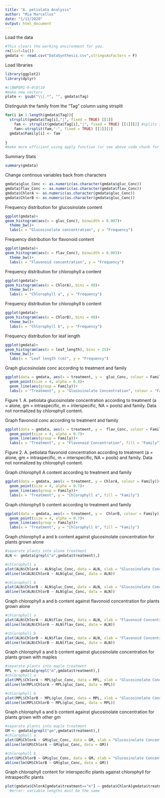 ```yaml
---
title: "A. petiolata Analysis"
author: "Mia Marcellus"
date: "1/11/2020"
output: html_document
---
```

Load the data

```r
#This clears the working environment for you.
rm(list=ls())
gmdata <- read.csv("DataSynthesis.csv",stringsAsFactors = F)

```

Load libraries
```r
library(ggplot2)
library(dplyr)
```

```r

#c|BWPEM1-9-0|Q|10
#make new vectors
plate <- gsub("\\|.*", "", gmdata$Tag)
```

Distinguish the family from the "Tag" column using strsplit
```r
for(i in 1:length(gmdata$Tag)){
  strsplit(gmdata$Tag[i],"|", fixed = TRUE) [[1]]
    fam <- strsplit(gmdata$Tag[i],"|", fixed = TRUE) [[1]][2] #splits into family
    fam<-strsplit(fam,"-", fixed = TRUE) [[1]][1]
  gmdata$Family[i] <- fam
  
}
#make more efficient using apply function (or see above code chunk for more efficient way)
```

Summary Stats
```r
summary(gmdata)
```
Change continous variables back from characters
```r
gmdata$gluc_Conc <- as.numeric(as.character(gmdata$gluc_Conc))
gmdata$flav_Conc <- as.numeric(as.character(gmdata$flav_Conc))
gmdata$ChlorA <- as.numeric(as.character(gmdata$gluc_Conc))
gmdata$ChlorB <- as.numeric(as.character(gmdata$gluc_Conc))


```

Frequency distribution for glucosinolate content
```r
ggplot(gmdata)+
geom_histogram(aes(x = gluc_Conc), binwidth = 0.007)+
  theme_bw()+
  labs(x = "Glucosinolate concentration", y = "Frequency")
```

Frequency distribution for flavonoid content
```r
ggplot(gmdata)+
geom_histogram(aes(x = flav_Conc), binwidth = 0.003)+
  theme_bw()+
  labs(x = "Flavonoid concentration", y = "Frequency")
```

Frequency distribution for chlorophyll a content
```r
ggplot(gmdata)+
geom_histogram(aes(x = ChlorA), bins = 40)+
  theme_bw()+
  labs(x = "Chlorophyll a", y = "Frequency")
```

Frequency distribution for chlorophyll b content
```r
ggplot(gmdata)+
geom_histogram(aes(x = ChlorB), bins = 40)+
  theme_bw()+
  labs(x = "Chlorophyll b", y = "Frequency")
```

Frequency distribution for leaf length
```r
ggplot(gmdata)+
geom_histogram(aes(x = leaf_length), bins = 25)+
  theme_bw()+
  labs(x = "Leaf length (cm)", y = "Frequency")
```


Graph glucosinolate conc according to treatment and family
```r
ggplot(data = gmdata, aes(x = treatment, y =  gluc_Conc, colour = Family))+
  geom_point(size = 4, alpha = 0.4)+
  geom_line(aes(group = Family))+
  labs(x = "Treatment", y = "Glucosinolate Concentration", colour = "Family")


```
Figure 1. A. petiolata glucosinolate concentration according to treatment (a = alone, gm = intraspecific, m = interspecific, NA = pools) and family. Data not normalized by chlorophyll content. 

Graph flavonoid conc according to treatment and family
```r
ggplot(data = gmdata, aes(x = treatment, y =  flav_Conc, colour = Family))+
  geom_point(size = 4, alpha = 0.7)+
  geom_line(aes(group = Family))+
  labs(x = "Treatment", y = "Flavonoid Concentration", fill = "Family")
```
Figure 2. A. petiolata flavonoid concentration according to treatment (a = alone, gm = intraspecific, m = interspecific, NA = pools) and family. Data not normalized by chlorophyll content.

Graph chlorophyll A content according to treatment and family
```r
ggplot(data = gmdata, aes(x = treatment, y = ChlorA, colour = Family))+
  geom_point(size = 4, alpha = 0.7)+
  geom_line(aes(group = Family))+
  labs(x = "Treatment", y = "Chlorophyll a", fill = "Family")
```

Graph chlorophyll b content according to treatment and family
```r
ggplot(data = gmdata, aes(x = treatment, y =  ChlorB, colour = Family))+
  geom_point(size = 4, alpha = 0.7)+
  geom_line(aes(group = Family))+
  labs(x = "Treatment", y = "Chlorophyll b", fill = "Family")
```

Graph chlorophyll a and b content against glucosinolate concentration for plants grown alone
```r
#separate plants into alone treatment
ALN <- gmdata[grepl("a",gmdata$treatment),]

#chlorophyll a
plot(ALN$ChlorA ~ ALN$gluc_Conc, data = ALN, xlab = "Glucosinolate Concentration", ylab = "Chlorophyll a Content")
abline(lm(ALN$ChlorA ~ ALN$gluc_Conc, data = ALN))

#chlorophyll b
plot(ALN$ChlorB ~ ALN$gluc_Conc, data = ALN, xlab = "Glucosinolate Concentration", ylab = "Chlorophyll b Content")
abline(lm(ALN$ChlorB ~ ALN$gluc_Conc, data = ALN))
```

Graph chlorophyll a and b content against flavonoid concentration for plants grown alone
```r
#chlorophyll a
plot(ALN$ChlorA ~ ALN$flav_Conc, data = ALN, xlab = "Flavonoid Concentration", ylab = "Chlorophyll a Content")
abline(lm(ALN$ChlorA ~ ALN$flav_Conc, data = ALN))

#chlorophyll b
plot(ALN$ChlorB ~ ALN$flav_Conc, data = ALN, xlab = "Flavonoid Concentration", ylab = "Chlorophyll b Content")
abline(lm(ALN$ChlorB ~ ALN$flav_Conc, data = ALN))
```

Graph chlorophyll a and b content against glucosinolate concentration for plants grown with maples
```r
#separate plants into maple treatment
MPL <- gmdata[grepl("m",gmdata$treatment),]
#chlorophyll a
plot(MPL$ChlorA ~ MPL$gluc_Conc, data = MPL, xlab = "Glucosinolate Concentration", ylab = "Chlorophyll a Content")
abline(lm(MPL$ChlorA ~ MPL$gluc_Conc, data = MPL))

#chlorophyll b
plot(MPL$ChlorB ~ MPL$gluc_Conc, data = MPL, xlab = "Glucosinolate Concentration", ylab = "Chlorophyll b Content")
abline(lm(MPL$ChlorB ~ MPL$gluc_Conc, data = MPL))
```
Graph chlorophyll a and b content against glucosinolate concentration for plants grown with other gm
```r
#separate plants into maple treatment
GM <- gmdata[grepl("gm",gmdata$treatment),]
#chlorophyll a
plot(GM$ChlorA ~ GM$gluc_Conc, data = GM, xlab = "Glucosinolate Concentration", ylab = "Chlorophyll a Content")
abline(lm(GM$ChlorA ~ GM$gluc_Conc, data = GM))

#chlorophyll b
plot(GM$ChlorB ~ GM$gluc_Conc, data = GM, xlab = "Glucosinolate Concentration", ylab = "Chlorophyll b Content")
abline(lm(GM$ChlorB ~ GM$gluc_Conc, data = GM))
```

Graph chlorophyll content for interspecific plants against chlorophyll for intraspecific plants
```r
plot(gmdata$ChlorA[gmdata$treatment=="m"] ~ gmdata$ChlorA[gmdata$treatment=="gm"])
  #error: variable lengths must be the same                                                  
```



